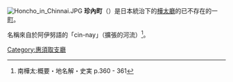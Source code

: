 {{日本町村 (廢除)|
自治體名=珍內|
町村=町|
町村章=|
日文原名=珍内町|
平假名=ちんないちょう|
羅馬字拼音=Chinnai-chō|
都道府縣=樺太廳|
廢除時間=1949年6月1日| 
廢除理由=放棄領土主權| 
廢除時處置=|
現在自治體=|
支廳=惠須取支廳|
郡=惠須取郡|
編號=|
面積=|
邊界未定=|
人口=15,430|
統計時間=1941年12月1日 |
自治體=|
樹=|
花=|
鳥=|
其他象徵物=|
其他象徵=|
郵遞區號=|
所在地=|
電話號碼=|
外部連結=|
經度=|
緯度=|
地圖=|
註記=|
}}
[[File:Honcho_in_Chinnai.JPG|thumb]]
'''珍內町'''（{{jpn|j=珍内町|kyu=珍內町|hg=ちんないちょう|rm=Chinnai chō|f=y}}）是日本統治下的[[樺太廳|樺太廳]]的已不存在的一[[町|町]]。

名稱來自於阿伊努語的「cin-nay」（擴張的河流）<ref>南樺太:概要・地名解・史実 p.360 - 361</ref>。
{{惠須取支廳}}

[[Category:惠須取支廳|Category:惠須取支廳]]
